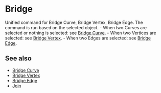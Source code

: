 
# Bridge

<Reference shortcut="" command="Bridge" button="" />

Unified command for Bridge Curve, Bridge Vertex, Bridge Edge. The command is run based on the selected object.
     - When two Curves are selected or nothing is selected: see [Bridge Curve](./bridge-curve).
     - When two Vertices are selected: see [Bridge Vertex](./bridge-vertex).
     - When two Edges are selected: see [Bridge Edge](./bridge-edge).

## See also
- [Bridge Curve](./bridge-curve)
- [Bridge Vertex](./bridge-vertex)
- [Bridge Edge](./bridge-edge)
- [Join](./join)











